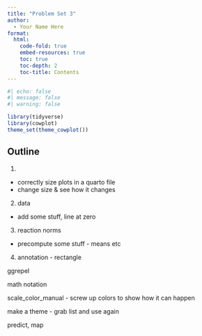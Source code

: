 ```yaml
---
title: "Problem Set 3"
author:
  - Your Name Here
format: 
  html:
    code-fold: true
    embed-resources: true
    toc: true
    toc-depth: 2
    toc-title: Contents
---
```


```r
#| echo: false
#| message: false
#| warning: false

library(tidyverse)
library(cowplot)
theme_set(theme_cowplot())
```


## Outline

1. 
- correctly size plots in a quarto file
- change size & see how it changes

2. data 
- add some stuff, line at zero 

3. reaction norms
- precompute some stuff - means etc

4. annotation - rectangle

ggrepel

math notation

scale_color_manual
- screw up colors to show how it can happen

make a theme - grab list and use again

predict, map 




